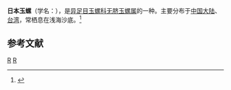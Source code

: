 {{Speciesbox 
| taxon = Polinices vestitus
| binomial_authority = (Kuroda, 1961)
}}
'''日本玉螺'''（学名：''{{lang|la|Polinices vestitus}}''），是[[异足目|异足目]][[玉螺科|玉螺科]][[无脐玉螺属|无脐玉螺属]]的一种。主要分布于[[中国大陆|中国大陆]]、[[台湾|台湾]]，常栖息在浅海沙底。<ref>{{cite web|url=http://shell.sinica.edu.tw/chinese/shellbase_detail.php?science_no=3413|title=国际贝库：日本玉螺|publisher=台湾贝类资料库|accessdate=2009-08-11|archive-date=2016-03-04|archive-url=https://web.archive.org/web/20160304113712/http://shell.sinica.edu.tw/chinese/shellbase_detail.php?science_no=3413|dead-url=no}}</ref>

== 参考文献 ==
{{reflist}}
{{Taxonbar|from=Q14142855}}

[[Category:乳玉螺屬|R]]
[[Category:_1961年描述的动物|R]]